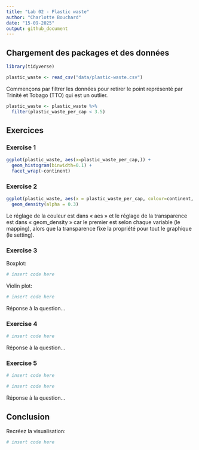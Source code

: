 ```yaml
---
title: "Lab 02 - Plastic waste"
author: "Charlotte Bouchard"
date: "15-09-2025"
output: github_document
---
```


## Chargement des packages et des données

```r
library(tidyverse) 
```

```r
plastic_waste <- read_csv("data/plastic-waste.csv")
```

Commençons par filtrer les données pour retirer le point représenté par Trinité et Tobago (TTO) qui est un outlier.

```r
plastic_waste <- plastic_waste %>%
  filter(plastic_waste_per_cap < 3.5)
```


## Exercices

### Exercise 1

```r
ggplot(plastic_waste, aes(x=plastic_waste_per_cap,)) +
  geom_histogram(binwidth=0.1) +
  facet_wrap(~continent)
```

### Exercise 2

```r
ggplot(plastic_waste, aes(x = plastic_waste_per_cap, colour=continent, fill = continent)) + 
  geom_density(alpha = 0.3)
```

Le réglage de la couleur est dans « aes » et le réglage de la transparence est dans « geom_density » car le premier est selon chaque variable (le mapping), alors que la transparence fixe la propriété pour tout le graphique (le setting).

### Exercise 3

Boxplot:

```r
# insert code here
```

Violin plot:

```r
# insert code here
```

Réponse à la question...

### Exercise 4


```r
# insert code here
```

Réponse à la question...

### Exercise 5


```r
# insert code here
```

```r
# insert code here
```

Réponse à la question...

## Conclusion

Recréez la visualisation:

```r
# insert code here
```
